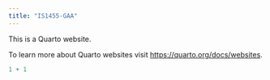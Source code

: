 ```yaml
---
title: "IS1455-GAA"
---
```


This is a Quarto website.

To learn more about Quarto websites visit <https://quarto.org/docs/websites>.

```r
1 + 1
```
